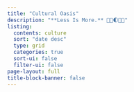 ```yaml
---
title: "Cultural Oasis"
description: "**Less Is More.** 🫸🏻🌓️🫷🏻️" 
listing:
  contents: culture
  sort: "date desc"
  type: grid
  categories: true
  sort-ui: false
  filter-ui: false
page-layout: full
title-block-banner: false
---
```



